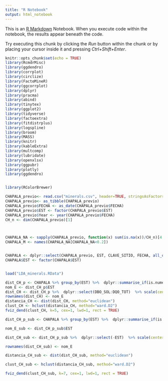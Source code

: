 ---
title: "R Notebook"
output: html_notebook
---

This is an [R Markdown](http://rmarkdown.rstudio.com) Notebook. When you execute code within the notebook, the results appear beneath the code. 

Try executing this chunk by clicking the *Run* button within the chunk or by placing your cursor inside it and pressing *Ctrl+Shift+Enter*. 
```{r}
knitr::opts_chunk$set(echo = TRUE)
library(RcmdrMisc)
library(ggdendro)
library(corrplot)
library(circlize)
library(FactoMineR)
library(ggcorrplot)
library(dplyr)
library(pracma)
library(abind)
library(tinytex)
library(ggplot2)
library(tidyverse)
library(factoextra)
library(fitdistrplus)
library(logspline)
library(broom)
library(MASS)
library(knitr)
library(kableExtra)
library(multcomp)
library(lubridate)
library(openxlsx)
library(ggpubr)
library(plotly)
library(ggdendro)


library(RColorBrewer)
```

```{r}
CHAPALA_previo<- read.csv("minerals.csv", header=TRUE, stringsAsFactors=FALSE)
CHAPALA_previo<- as_tibble(CHAPALA_previo)
CHAPALA_previo$FECHA <- as_date(CHAPALA_previo$FECHA) 
CHAPALA_previo$EST <- factor(CHAPALA_previo$EST)
CHAPALA_previo$Year <- year(CHAPALA_previo$FECHA)
CH_n <- dim(CHAPALA_previo)[1]



CHAPALA_NA <- sapply(CHAPALA_previo, function(x) sum(is.na(x))/CH_n)[4:7]
CHAPALA_M <- names(CHAPALA_NA[CHAPALA_NA<0.2])


CHAPALA <- dplyr::select(CHAPALA_previo, EST, CLAVE_SITIO, FECHA, all_of(CHAPALA_M)) %>% na.omit()
CHAPALA$EST <- factor(CHAPALA$EST)


load("LDA_minerals.RData")
```

```{r}
dist_CH_p <- CHAPALA %>% group_by(EST) %>%  dplyr::summarise_if(is.numeric, mean)
nom_E <- dist_CH_p$EST
dist_CH <- dist_CH_p %>%  dplyr::select(DBO_SOL:DQO_TOT)  %>% scale(center=TRUE, scale = TRUE)%>% as.data.frame()
rownames(dist_CH) <- nom_E
distancia_CH <- dist(dist_CH, method="euclidean")
clust_CH <- hclust(distancia_CH, method="ward.D2")  
fviz_dend(clust_CH, k=5, cex=1, lwd=1, rect = TRUE)
```

```{r}
dist_CH_p_sub <- CHAPALA %>% group_by(EST) %>%  dplyr::summarise_if(is.numeric, mean) %>% dplyr::select(EST, all_of(subset_par_1))

nom_E_sub <- dist_CH_p_sub$EST

dist_CH_sub <- dist_CH_p_sub %>%  dplyr::select(-EST)  %>% scale(center=TRUE, scale = TRUE)%>% as.data.frame()

rownames(dist_CH_sub) <- nom_E

distancia_CH_sub <- dist(dist_CH_sub, method="euclidean")

clust_CH_sub <- hclust(distancia_CH_sub, method="ward.D2") 

fviz_dend(clust_CH_sub, k=7, cex=1, lwd=1, rect = TRUE)
```